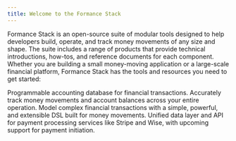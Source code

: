 ```yaml
---
title: Welcome to the Formance Stack
---
```



Formance Stack is an open-source suite of modular tools designed to help developers build, operate, and track money movements of any size and shape. The suite includes a range of products that provide technical introductions, how-tos, and reference documents for each component. Whether you are building a small money-moving application or a large-scale financial platform, Formance Stack has the tools and resources you need to get started:

<DocCardGrid>

<DocCard headline="Ledger" cta="Learn More" link="/ledger/" highlight="true">
  Programmable accounting database for financial transactions. Accurately track money movements and account balances across your entire operation.
</DocCard>

<DocCard headline="Numscript" cta="Learn More" link="/ledger/reference/numscript/machine/" highlight="true">
  Model complex financial transactions with a simple, powerful, and extensible DSL built for money movements.
</DocCard>

<DocCard headline="Payments" cta="Learn More" link="/payments/" highlight="true">
  Unified data layer and API for payment processing services like Stripe and Wise, with upcoming support for payment initiation.
</DocCard>

</DocCardGrid>


<GettingHelp />